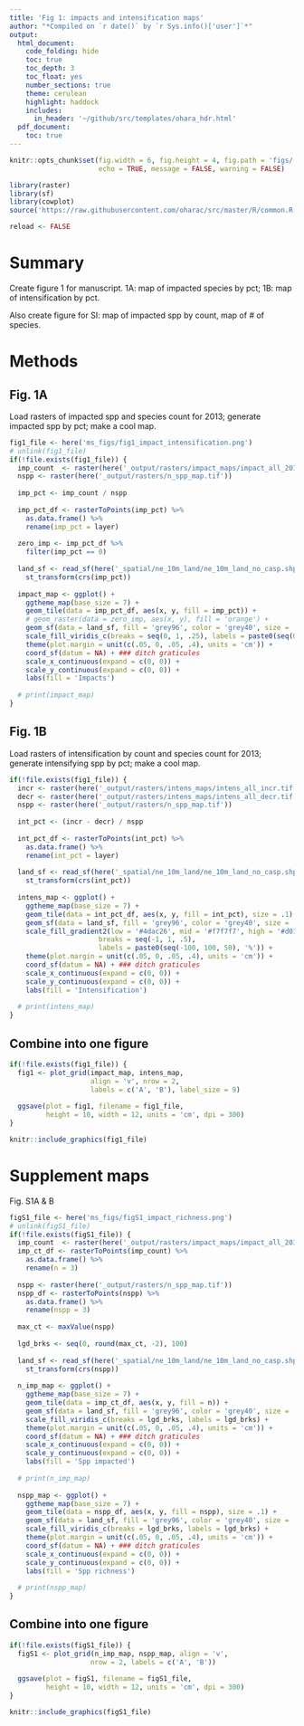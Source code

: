 ```yaml
---
title: 'Fig 1: impacts and intensification maps'
author: "*Compiled on `r date()` by `r Sys.info()['user']`*"
output: 
  html_document:
    code_folding: hide
    toc: true
    toc_depth: 3
    toc_float: yes
    number_sections: true
    theme: cerulean
    highlight: haddock
    includes: 
      in_header: '~/github/src/templates/ohara_hdr.html'
  pdf_document:
    toc: true
---
```


``` r

knitr::opts_chunk$set(fig.width = 6, fig.height = 4, fig.path = 'figs/',
                      echo = TRUE, message = FALSE, warning = FALSE)

library(raster)
library(sf)
library(cowplot)
source('https://raw.githubusercontent.com/oharac/src/master/R/common.R')

reload <- FALSE
```


# Summary

Create figure 1 for manuscript.  1A: map of impacted species by pct; 1B: map of intensification by pct.

Also create figure for SI: map of impacted spp by count, map of # of species.

# Methods

## Fig. 1A

Load rasters of impacted spp and species count for 2013; generate impacted spp by pct; make a cool map.

``` r

fig1_file <- here('ms_figs/fig1_impact_intensification.png')
# unlink(fig1_file)
if(!file.exists(fig1_file)) {
  imp_count  <- raster(here('_output/rasters/impact_maps/impact_all_2013.tif'))
  nspp <- raster(here('_output/rasters/n_spp_map.tif')) 
  
  imp_pct <- imp_count / nspp
  
  imp_pct_df <- rasterToPoints(imp_pct) %>%
    as.data.frame() %>%
    rename(imp_pct = layer)
  
  zero_imp <- imp_pct_df %>%
    filter(imp_pct == 0)
  
  land_sf <- read_sf(here('_spatial/ne_10m_land/ne_10m_land_no_casp.shp')) %>%
    st_transform(crs(imp_pct))
  
  impact_map <- ggplot() +
    ggtheme_map(base_size = 7) +
    geom_tile(data = imp_pct_df, aes(x, y, fill = imp_pct)) +
    # geom_raster(data = zero_imp, aes(x, y), fill = 'orange') +
    geom_sf(data = land_sf, fill = 'grey96', color = 'grey40', size = .10) +
    scale_fill_viridis_c(breaks = seq(0, 1, .25), labels = paste0(seq(0, 100, 25), '%')) +
    theme(plot.margin = unit(c(.05, 0, .05, .4), units = 'cm')) +
    coord_sf(datum = NA) + ### ditch graticules
    scale_x_continuous(expand = c(0, 0)) +
    scale_y_continuous(expand = c(0, 0)) +
    labs(fill = 'Impacts')
  
  # print(impact_map)
}
```

## Fig. 1B

Load rasters of intensification by count and species count for 2013; generate intensifying spp by pct; make a cool map.

``` r

if(!file.exists(fig1_file)) {
  incr <- raster(here('_output/rasters/intens_maps/intens_all_incr.tif'))
  decr <- raster(here('_output/rasters/intens_maps/intens_all_decr.tif'))
  nspp <- raster(here('_output/rasters/n_spp_map.tif')) 
  
  int_pct <- (incr - decr) / nspp
  
  int_pct_df <- rasterToPoints(int_pct) %>%
    as.data.frame() %>%
    rename(int_pct = layer)
  
  land_sf <- read_sf(here('_spatial/ne_10m_land/ne_10m_land_no_casp.shp')) %>%
    st_transform(crs(int_pct))
  
  intens_map <- ggplot() +
    ggtheme_map(base_size = 7) +
    geom_tile(data = int_pct_df, aes(x, y, fill = int_pct), size = .1) +
    geom_sf(data = land_sf, fill = 'grey96', color = 'grey40', size = .10) +
    scale_fill_gradient2(low = '#4dac26', mid = '#f7f7f7', high = '#d01c8b',
                      breaks = seq(-1, 1, .5), 
                      labels = paste0(seq(-100, 100, 50), '%')) +
    theme(plot.margin = unit(c(.05, 0, .05, .4), units = 'cm')) +
    coord_sf(datum = NA) + ### ditch graticules
    scale_x_continuous(expand = c(0, 0)) +
    scale_y_continuous(expand = c(0, 0)) +
    labs(fill = 'Intensification')
  
  # print(intens_map)
}
```

## Combine into one figure

```r
if(!file.exists(fig1_file)) {
  fig1 <- plot_grid(impact_map, intens_map, 
                    align = 'v', nrow = 2, 
                    labels = c('A', 'B'), label_size = 9)
  
  ggsave(plot = fig1, filename = fig1_file,
         height = 10, width = 12, units = 'cm', dpi = 300)
}

knitr::include_graphics(fig1_file)
```


# Supplement maps

Fig. S1A & B

``` r

figS1_file <- here('ms_figs/figS1_impact_richness.png')
# unlink(figS1_file)
if(!file.exists(figS1_file)) {
  imp_count  <- raster(here('_output/rasters/impact_maps/impact_all_2013.tif'))
  imp_ct_df <- rasterToPoints(imp_count) %>%
    as.data.frame() %>%
    rename(n = 3)
  
  nspp <- raster(here('_output/rasters/n_spp_map.tif')) 
  nspp_df <- rasterToPoints(nspp) %>%
    as.data.frame() %>%
    rename(nspp = 3)
  
  max_ct <- maxValue(nspp)
  
  lgd_brks <- seq(0, round(max_ct, -2), 100)
  
  land_sf <- read_sf(here('_spatial/ne_10m_land/ne_10m_land_no_casp.shp')) %>%
    st_transform(crs(nspp))
  
  n_imp_map <- ggplot() +
    ggtheme_map(base_size = 7) +
    geom_tile(data = imp_ct_df, aes(x, y, fill = n)) +
    geom_sf(data = land_sf, fill = 'grey96', color = 'grey40', size = .10) +
    scale_fill_viridis_c(breaks = lgd_brks, labels = lgd_brks) +
    theme(plot.margin = unit(c(.05, 0, .05, .4), units = 'cm')) +
    coord_sf(datum = NA) + ### ditch graticules
    scale_x_continuous(expand = c(0, 0)) +
    scale_y_continuous(expand = c(0, 0)) +
    labs(fill = 'Spp impacted')
  
  # print(n_imp_map)
  
  nspp_map <- ggplot() +
    ggtheme_map(base_size = 7) +
    geom_tile(data = nspp_df, aes(x, y, fill = nspp), size = .1) +
    geom_sf(data = land_sf, fill = 'grey96', color = 'grey40', size = .10) +
    scale_fill_viridis_c(breaks = lgd_brks, labels = lgd_brks) +
    theme(plot.margin = unit(c(.05, 0, .05, .4), units = 'cm')) +
    coord_sf(datum = NA) + ### ditch graticules
    scale_x_continuous(expand = c(0, 0)) +
    scale_y_continuous(expand = c(0, 0)) +
    labs(fill = 'Spp richness')
  
  # print(nspp_map)
}
```

## Combine into one figure

```r
if(!file.exists(figS1_file)) {
  figS1 <- plot_grid(n_imp_map, nspp_map, align = 'v',
                    nrow = 2, labels = c('A', 'B'))
  
  ggsave(plot = figS1, filename = figS1_file,
         height = 10, width = 12, units = 'cm', dpi = 300)
}

knitr::include_graphics(figS1_file)
```
















